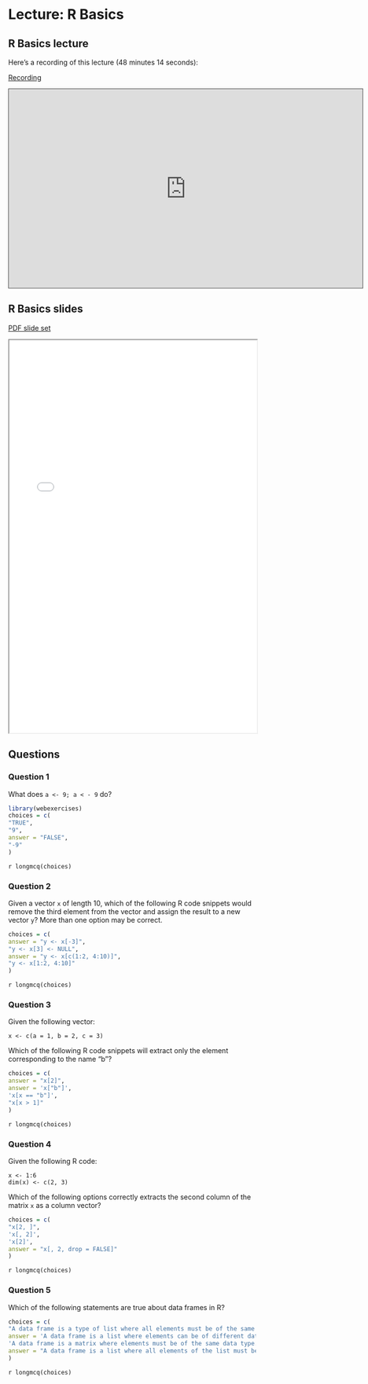 # Lecture: R Basics

## R Basics lecture

Here's a recording of this lecture (48 minutes 14 seconds):

[Recording](https://pitt.hosted.panopto.com/Panopto/Pages/Viewer.aspx?id=33102882-3b59-4c1f-898b-b07400ea6d7b){.external target="_blank"}

<iframe credentialless src="https://pitt.hosted.panopto.com/Panopto/Pages/Embed.aspx?id=33102882-3b59-4c1f-898b-b07400ea6d7b&amp;autoplay=false&amp;offerviewer=true&amp;showtitle=true&amp;showbrand=true&amp;captions=false&amp;interactivity=all" height="405" width="720" style="border: 1px solid #464646;" allowfullscreen allow="autoplay">

</iframe>

## R Basics slides

[PDF slide set](pdfs/R_basics.pdf){target="_blank"}

<iframe width="100%" height="800" src="pdfs/R_basics.pdf">

</iframe>

## Questions

### Question 1

What does `a <- 9; a < - 9` do?

```r
library(webexercises)
choices = c(
"TRUE",
"9",
answer = "FALSE",
"-9"
)
```

`r longmcq(choices)`

### Question 2

Given a vector `x` of length 10, which of the following R code snippets would remove the third element from the vector and assign the result to a new vector `y`? More than one option may be correct.

```r
choices = c(
answer = "y <- x[-3]",
"y <- x[3] <- NULL",
answer = "y <- x[c(1:2, 4:10)]",
"y <- x[1:2, 4:10]"
)
```

`r longmcq(choices)`

### Question 3

Given the following vector:

`x <- c(a = 1, b = 2, c = 3)`

Which of the following R code snippets will extract only the element corresponding to the name "b"?

```r
choices = c(
answer = "x[2]",
answer = 'x["b"]',
'x[x == "b"]',
"x[x > 1]"
)
```

`r longmcq(choices)`

### Question 4

Given the following R code:

```         
x <- 1:6
dim(x) <- c(2, 3)
```

Which of the following options correctly extracts the second column of the matrix `x` as a column vector?

```r
choices = c(
"x[2, ]",
'x[, 2]',
'x[2]',
answer = "x[, 2, drop = FALSE]"
)
```

`r longmcq(choices)`

### Question 5

Which of the following statements are true about data frames in R?

```r
choices = c(
"A data frame is a type of list where all elements must be of the same data type.",
answer = 'A data frame is a list where elements can be of different data types.',
'A data frame is a matrix where elements must be of the same data type.',
answer = "A data frame is a list where all elements of the list must be of the same length."
)
```

`r longmcq(choices)`
